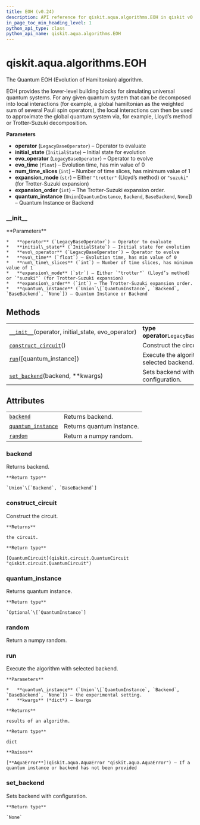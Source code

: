```yaml
---
title: EOH (v0.24)
description: API reference for qiskit.aqua.algorithms.EOH in qiskit v0.24
in_page_toc_min_heading_level: 1
python_api_type: class
python_api_name: qiskit.aqua.algorithms.EOH
---
```


<span id="qiskit-aqua-algorithms-eoh" />

# qiskit.aqua.algorithms.EOH

<Class id="qiskit.aqua.algorithms.EOH" isDedicatedPage={true} github="https://github.com/qiskit-community/qiskit-aqua/tree/stable/0.8/qiskit/aqua/algorithms/education/eoh.py" signature="EOH(operator, initial_state, evo_operator, evo_time=1, num_time_slices=1, expansion_mode='trotter', expansion_order=1, quantum_instance=None)" modifiers="class">
  The Quantum EOH (Evolution of Hamiltonian) algorithm.

  EOH provides the lower-level building blocks for simulating universal quantum systems. For any given quantum system that can be decomposed into local interactions (for example, a global hamiltonian as the weighted sum of several Pauli spin operators), the local interactions can then be used to approximate the global quantum system via, for example, Lloyd’s method or Trotter-Suzuki decomposition.

  **Parameters**

  *   **operator** (`LegacyBaseOperator`) – Operator to evaluate
  *   **initial\_state** (`InitialState`) – Initial state for evolution
  *   **evo\_operator** (`LegacyBaseOperator`) – Operator to evolve
  *   **evo\_time** (`float`) – Evolution time, has min value of 0
  *   **num\_time\_slices** (`int`) – Number of time slices, has minimum value of 1
  *   **expansion\_mode** (`str`) – Either `"trotter"` (Lloyd’s method) or `"suzuki"` (for Trotter-Suzuki expansion)
  *   **expansion\_order** (`int`) – The Trotter-Suzuki expansion order.
  *   **quantum\_instance** (`Union`\[`QuantumInstance`, `Backend`, `BaseBackend`, `None`]) – Quantum Instance or Backend

  ### \_\_init\_\_

  <Function id="qiskit.aqua.algorithms.EOH.__init__" signature="__init__(operator, initial_state, evo_operator, evo_time=1, num_time_slices=1, expansion_mode='trotter', expansion_order=1, quantum_instance=None)">
    **Parameters**

    *   **operator** (`LegacyBaseOperator`) – Operator to evaluate
    *   **initial\_state** (`InitialState`) – Initial state for evolution
    *   **evo\_operator** (`LegacyBaseOperator`) – Operator to evolve
    *   **evo\_time** (`float`) – Evolution time, has min value of 0
    *   **num\_time\_slices** (`int`) – Number of time slices, has minimum value of 1
    *   **expansion\_mode** (`str`) – Either `"trotter"` (Lloyd’s method) or `"suzuki"` (for Trotter-Suzuki expansion)
    *   **expansion\_order** (`int`) – The Trotter-Suzuki expansion order.
    *   **quantum\_instance** (`Union`\[`QuantumInstance`, `Backend`, `BaseBackend`, `None`]) – Quantum Instance or Backend
  </Function>

  ## Methods

  |                                                                                                                                   |                                              |
  | --------------------------------------------------------------------------------------------------------------------------------- | -------------------------------------------- |
  | [`__init__`](#qiskit.aqua.algorithms.EOH.__init__ "qiskit.aqua.algorithms.EOH.__init__")(operator, initial\_state, evo\_operator) | **type operator**`LegacyBaseOperator`        |
  | [`construct_circuit`](#qiskit.aqua.algorithms.EOH.construct_circuit "qiskit.aqua.algorithms.EOH.construct_circuit")()             | Construct the circuit.                       |
  | [`run`](#qiskit.aqua.algorithms.EOH.run "qiskit.aqua.algorithms.EOH.run")(\[quantum\_instance])                                   | Execute the algorithm with selected backend. |
  | [`set_backend`](#qiskit.aqua.algorithms.EOH.set_backend "qiskit.aqua.algorithms.EOH.set_backend")(backend, \*\*kwargs)            | Sets backend with configuration.             |

  ## Attributes

  |                                                                                                                  |                           |
  | ---------------------------------------------------------------------------------------------------------------- | ------------------------- |
  | [`backend`](#qiskit.aqua.algorithms.EOH.backend "qiskit.aqua.algorithms.EOH.backend")                            | Returns backend.          |
  | [`quantum_instance`](#qiskit.aqua.algorithms.EOH.quantum_instance "qiskit.aqua.algorithms.EOH.quantum_instance") | Returns quantum instance. |
  | [`random`](#qiskit.aqua.algorithms.EOH.random "qiskit.aqua.algorithms.EOH.random")                               | Return a numpy random.    |

  ### backend

  <Attribute id="qiskit.aqua.algorithms.EOH.backend">
    Returns backend.

    **Return type**

    `Union`\[`Backend`, `BaseBackend`]
  </Attribute>

  ### construct\_circuit

  <Function id="qiskit.aqua.algorithms.EOH.construct_circuit" signature="construct_circuit()">
    Construct the circuit.

    **Returns**

    the circuit.

    **Return type**

    [QuantumCircuit](qiskit.circuit.QuantumCircuit "qiskit.circuit.QuantumCircuit")
  </Function>

  ### quantum\_instance

  <Attribute id="qiskit.aqua.algorithms.EOH.quantum_instance">
    Returns quantum instance.

    **Return type**

    `Optional`\[`QuantumInstance`]
  </Attribute>

  ### random

  <Attribute id="qiskit.aqua.algorithms.EOH.random">
    Return a numpy random.
  </Attribute>

  ### run

  <Function id="qiskit.aqua.algorithms.EOH.run" signature="run(quantum_instance=None, **kwargs)">
    Execute the algorithm with selected backend.

    **Parameters**

    *   **quantum\_instance** (`Union`\[`QuantumInstance`, `Backend`, `BaseBackend`, `None`]) – the experimental setting.
    *   **kwargs** (*dict*) – kwargs

    **Returns**

    results of an algorithm.

    **Return type**

    dict

    **Raises**

    [**AquaError**](qiskit.aqua.AquaError "qiskit.aqua.AquaError") – If a quantum instance or backend has not been provided
  </Function>

  ### set\_backend

  <Function id="qiskit.aqua.algorithms.EOH.set_backend" signature="set_backend(backend, **kwargs)">
    Sets backend with configuration.

    **Return type**

    `None`
  </Function>
</Class>

